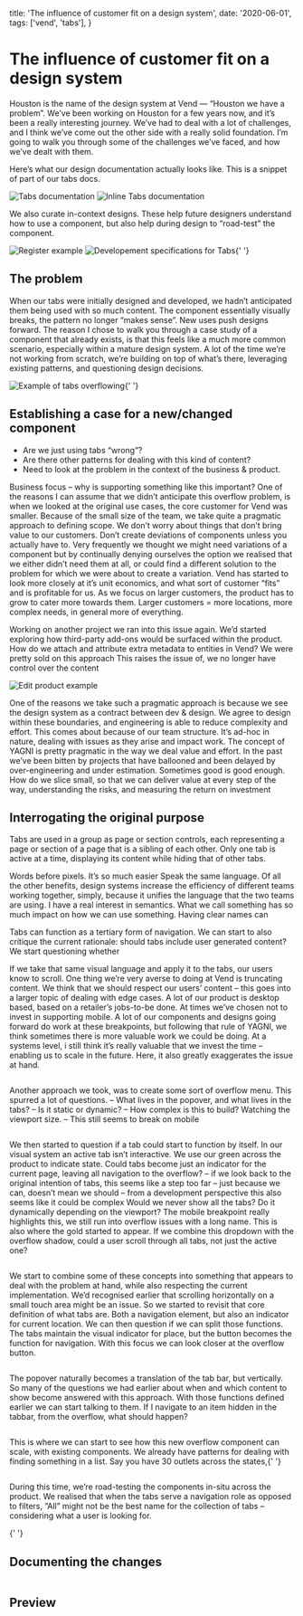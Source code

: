   title: 'The influence of customer fit on a design system',
  date: '2020-06-01',
  tags: ['vend', 'tabs'],
}

# The influence of customer fit on a design system

Houston is the name of the design system at Vend — “Houston we have a problem”. We’ve been working on Houston for a few years now, and it’s been a really interesting journey. We’ve had to deal with a lot of challenges, and I think we’ve come out the other side with a really solid foundation. I’m going to walk you through some of the challenges we’ve faced, and how we’ve dealt with them.

Here’s what our design documentation actually looks like. This is a snippet of part of our tabs docs.

<Image src={images.tabsDocs} alt="Tabs documentation" />
<Image src={images.tabsInlineDocs} alt="Inline Tabs documentation" />

We also curate in-context designs. These help future designers understand how to use a component, but also help during design to “road-test” the component.

<Image src={images.registerExample} alt="Register example" />
<Image src={images.specs} alt="Developement specifications for Tabs" />{' '}

## The problem

When our tabs were initially designed and developed, we hadn’t anticipated them being used with so much content. The component essentially visually breaks, the pattern no longer “makes sense”. New uses push designs forward. The reason I chose to walk you through a case study of a component that already exists, is that this feels like a much more common scenario, especially within a mature design system. A lot of the time we’re not working from scratch, we’re building on top of what’s there, leveraging existing patterns, and questioning design decisions.

<Image src={images.registerOverflowExample} alt="Example of tabs overflowing" />{' '}

## Establishing a case for a new/changed component

- Are we just using tabs “wrong”?
- Are there other patterns for dealing with this kind of content?
- Need to look at the problem in the context of the business & product.

Business focus – why is supporting something like this important? One of the reasons I can assume that we didn’t anticipate this overflow problem, is when we looked at the original use cases, the core customer for Vend was smaller. Because of the small size of the team, we take quite a pragmatic approach to defining scope. We don’t worry about things that don’t bring value to our customers. Don’t create deviations of components unless you actually have to. Very frequently we thought we might need variations of a component but by continually denying ourselves the option we realised that we either didn’t need them at all, or could find a different solution to the problem for which we were about to create a variation. Vend has started to look more closely at it’s unit economics, and what sort of customer “fits” and is profitable for us. As we focus on larger customers, the product has to grow to cater more towards them. Larger customers = more locations, more complex needs, in general more of everything.

Working on another project we ran into this issue again. We’d started exploring how third-party add-ons would be surfaced within the product. How do we attach and attribute extra metadata to entities in Vend? We were pretty sold on this approach This raises the issue of, we no longer have control over the content

<Image src={images.editProduct} alt="Edit product example" />

One of the reasons we take such a pragmatic approach is because we see the design system as a contract between dev & design. We agree to design within these boundaries, and engineering is able to reduce complexity and effort. This comes about because of our team structure. It’s ad-hoc in nature, dealing with issues as they arise and impact work. The concept of YAGNI is pretty pragmatic in the way we deal value and effort. In the past we’ve been bitten by projects that have ballooned and been delayed by over-engineering and under estimation. Sometimes good is good enough. How do we slice small, so that we can deliver value at every step of the way, understanding the risks, and measuring the return on investment

## Interrogating the original purpose

Tabs are used in a group as page or section controls, each representing a page or section of a page that is a sibling of each other. Only one tab is active at a time, displaying its content while hiding that of other tabs.

Words before pixels. It’s so much easier Speak the same language. Of all the other benefits, design systems increase the efficiency of different teams working together, simply, because it unifies the language that the two teams are using. I have a real interest in semantics. What we call something has so much impact on how we can use something. Having clear names can

Tabs can function as a tertiary form of navigation. We can start to also critique the current rationale: should tabs include user generated content? We start questioning whether

If we take that same visual language and apply it to the tabs, our users know to scroll. One thing we’re very averse to doing at Vend is truncating content. We think that we should respect our users’ content – this goes into a larger topic of dealing with edge cases. A lot of our product is desktop based, based on a retailer’s jobs-to-be done. At times we’ve chosen not to invest in supporting mobile. A lot of our components and designs going forward do work at these breakpoints, but following that rule of YAGNI, we think sometimes there is more valuable work we could be doing. At a systems level, i still think it’s really valuable that we invest the time – enabling us to scale in the future. Here, it also greatly exaggerates the issue at hand.

<Image src={images.explorationScroll} alt="" />

Another approach we took, was to create some sort of overflow menu. This spurred a lot of questions. – What lives in the popover, and what lives in the tabs? – Is it static or dynamic? – How complex is this to build? Watching the viewport size. – This still seems to break on mobile

<Image src={images.explorationStart} alt="" />

We then started to question if a tab could start to function by itself. In our visual system an active tab isn’t interactive. We use our green across the product to indicate state. Could tabs become just an indicator for the current page, leaving all navigation to the overflow? – if we look back to the original intention of tabs, this seems like a step too far – just because we can, doesn’t mean we should – from a development perspective this also seems like it could be complex Would we never show all the tabs? Do it dynamically depending on the viewport? The mobile breakpoint really highlights this, we still run into overflow issues with a long name. This is also where the gold started to appear. If we combine this dropdown with the overflow shadow, could a user scroll through all tabs, not just the active one?

<Image src={images.explorationActive} alt="" />

We start to combine some of these concepts into something that appears to deal with the problem at hand, while also respecting the current implementation. We’d recognised earlier that scrolling horizontally on a small touch area might be an issue. So we started to revisit that core definition of what tabs are. Both a navigation element, but also an indicator for current location. We can then question if we can split those functions. The tabs maintain the visual indicator for place, but the button becomes the function for navigation. With this focus we can look closer at the overflow button.

<Image src={images.explorationCombo} alt="" />

The popover naturally becomes a translation of the tab bar, but vertically. So many of the questions we had earlier about when and which content to show become answered with this approach. With those functions defined earlier we can start talking to them. If I navigate to an item hidden in the tabbar, from the overflow, what should happen?

<Image src={images.explorationExample} alt="" />

This is where we can start to see how this new overflow component can scale, with existing components. We already have patterns for dealing with finding something in a list. Say you have 30 outlets across the states,{' '}

<Image src={images.explorationCrit} alt="" />

During this time, we’re road-testing the components in-situ across the product. We realised that when the tabs serve a navigation role as opposed to filters, “All” might not be the best name for the collection of tabs – considering what a user is looking for.

<Image src={images.roadtest} alt="" />{' '}

## Documenting the changes

<Image src={images.documentation} alt="" />

## Preview

<TabsExample />
